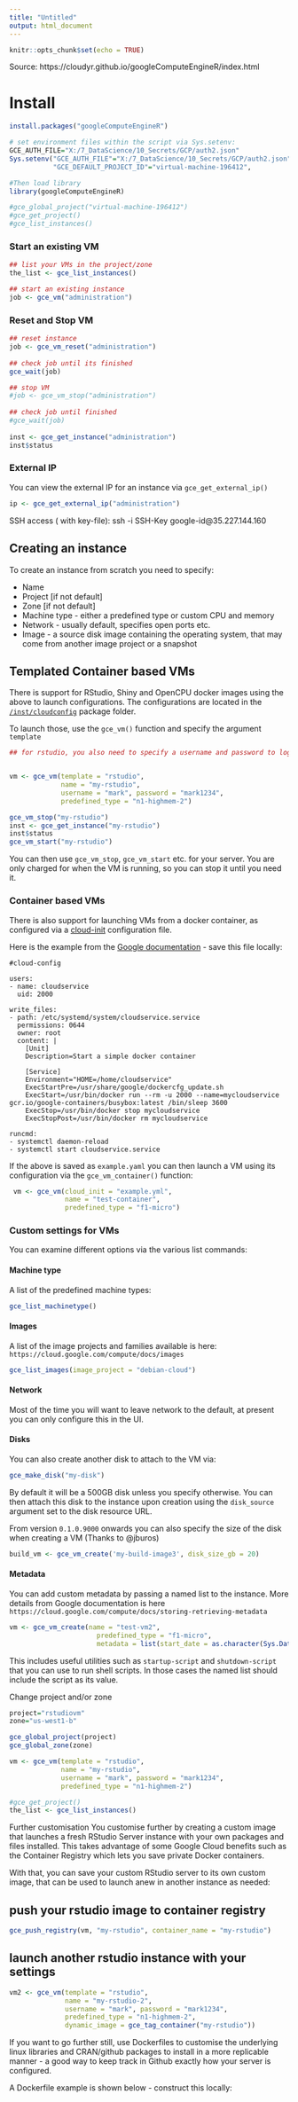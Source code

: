 ```yaml
---
title: "Untitled"
output: html_document
---
```


```r
knitr::opts_chunk$set(echo = TRUE)
```


Source: https://cloudyr.github.io/googleComputeEngineR/index.html

# Install

```r
install.packages("googleComputeEngineR")
```




```r
# set environment files within the script via Sys.setenv:
GCE_AUTH_FILE="X:/7_DataScience/10_Secrets/GCP/auth2.json"
Sys.setenv("GCE_AUTH_FILE"="X:/7_DataScience/10_Secrets/GCP/auth2.json",
           "GCE_DEFAULT_PROJECT_ID"="virtual-machine-196412",           "GCE_DEFAULT_ZONE"="us-west1-b")

#Then load library
library(googleComputeEngineR)
```

```r
#gce_global_project("virtual-machine-196412")
#gce_get_project()
#gce_list_instances()
```

### Start an existing VM

```r
## list your VMs in the project/zone
the_list <- gce_list_instances()

## start an existing instance
job <- gce_vm("administration")

``` 

### Reset and Stop VM

```r
## reset instance
job <- gce_vm_reset("administration")
  
## check job until its finished
gce_wait(job)  

## stop VM
#job <- gce_vm_stop("administration")
  
## check job until finished
#gce_wait(job) 
  
inst <- gce_get_instance("administration")
inst$status

```

### External IP

You can view the external IP for an instance via `gce_get_external_ip()`

```r
ip <- gce_get_external_ip("administration")
```
SSH access ( with key-file):
ssh -i SSH-Key google-id@35.227.144.160


## Creating an instance

To create an instance from scratch you need to specify:

* Name
* Project [if not default]
* Zone [if not default]
* Machine type - either a predefined type or custom CPU and memory
* Network - usually default, specifies open ports etc.
* Image - a source disk image containing the operating system, that may come from another image project or a snapshot

## Templated Container based VMs

There is support for RStudio, Shiny and OpenCPU docker images using the above to launch configurations.  The configurations are located in the [`/inst/cloudconfig`](https://github.com/MarkEdmondson1234/googleComputeEngineR/tree/master/inst/cloudconfig) package folder.

To launch those, use the `gce_vm()` function and specify the argument `template`

```r
## for rstudio, you also need to specify a username and password to login


vm <- gce_vm(template = "rstudio",
             name = "my-rstudio",
             username = "mark", password = "mark1234",
             predefined_type = "n1-highmem-2")

gce_vm_stop("my-rstudio")
inst <- gce_get_instance("my-rstudio")
inst$status
gce_vm_start("my-rstudio")
```



You can then use `gce_vm_stop`, `gce_vm_start` etc. for your server.  You are only charged for when the VM is running, so you can stop it until you need it.

### Container based VMs

There is also support for launching VMs from a docker container, as configured via a [cloud-init](https://cloudinit.readthedocs.io/en/latest/topics/format.html) configuration file.

Here is the example from the [Google documentation](https://cloud.google.com/compute/docs/containers/vm-image/) - save this file locally:

```
#cloud-config

users:
- name: cloudservice
  uid: 2000

write_files:
- path: /etc/systemd/system/cloudservice.service
  permissions: 0644
  owner: root
  content: |
    [Unit]
    Description=Start a simple docker container

    [Service]
    Environment="HOME=/home/cloudservice"
    ExecStartPre=/usr/share/google/dockercfg_update.sh
    ExecStart=/usr/bin/docker run --rm -u 2000 --name=mycloudservice gcr.io/google-containers/busybox:latest /bin/sleep 3600
    ExecStop=/usr/bin/docker stop mycloudservice
    ExecStopPost=/usr/bin/docker rm mycloudservice

runcmd:
- systemctl daemon-reload
- systemctl start cloudservice.service
```

If the above is saved as `example.yaml` you can then launch a VM using its configuration via the `gce_vm_container()` function:

```r
 vm <- gce_vm(cloud_init = "example.yml",
              name = "test-container",
              predefined_type = "f1-micro")

```


### Custom settings for VMs

You can examine different options via the various list commands:

#### Machine type

A list of the predefined machine types:
```r
gce_list_machinetype()
```

#### Images

A list of the image projects and families available is here: `https://cloud.google.com/compute/docs/images`
```r
gce_list_images(image_project = "debian-cloud")
```

#### Network

Most of the time you will want to leave network to the default, at present you can only configure this in the UI.

#### Disks

You can also create another disk to attach to the VM via:

```r
gce_make_disk("my-disk")
```

By default it will be a 500GB disk unless you specify otherwise. You can then attach this disk to the instance upon creation using the `disk_source` argument set to the disk resource URL.

From version `0.1.0.9000` onwards you can also specify the size of the disk when creating a VM (Thanks to @jburos)

```r
build_vm <- gce_vm_create('my-build-image3', disk_size_gb = 20)

```

#### Metadata

You can add custom metadata by passing a named list to the instance.  More details from Google documentation is here `https://cloud.google.com/compute/docs/storing-retrieving-metadata`

```r
vm <- gce_vm_create(name = "test-vm2", 
                      predefined_type = "f1-micro",
                      metadata = list(start_date = as.character(Sys.Date())))
```

This includes useful utilities such as `startup-script` and `shutdown-script` that you can use to run shell scripts.  In those cases the named list should include the script as its value.


Change project and/or zone
```r
project="rstudiovm"
zone="us-west1-b"

gce_global_project(project)
gce_global_zone(zone)
```


```r
vm <- gce_vm(template = "rstudio",
             name = "my-rstudio",
             username = "mark", password = "mark1234",
             predefined_type = "n1-highmem-2")
```




```r
#gce_get_project()
the_list <- gce_list_instances()
```


Further customisation
You customise further by creating a custom image that launches a fresh RStudio Server instance with your own packages and files installed. This takes advantage of some Google Cloud benefits such as the Container Registry which lets you save private Docker containers.

With that, you can save your custom RStudio server to its own custom image, that can be used to launch anew in another instance as needed:

## push your rstudio image to container registry
```r
gce_push_registry(vm, "my-rstudio", container_name = "my-rstudio")
```



## launch another rstudio instance with your settings
```r
vm2 <- gce_vm(template = "rstudio",
              name = "my-rstudio-2",
              username = "mark", password = "mark1234",
              predefined_type = "n1-highmem-2",
              dynamic_image = gce_tag_container("my-rstudio"))
```


If you want to go further still, use Dockerfiles to customise the underlying linux libraries and CRAN/github packages to install in a more replicable manner - a good way to keep track in Github exactly how your server is configured.

A Dockerfile example is shown below - construct this locally:








